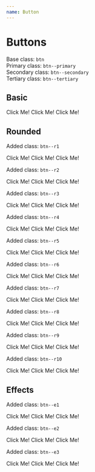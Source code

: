 ```yaml
---
name: Button
---
```



# Buttons

Base class: `btn`  
Primary class: `btn--primary`  
Secondary class: `btn--secondary`  
Tertiary class: `btn--tertiary`

## Basic

<DocumentationWrapper>
  <a class="btn m-border-xs m-radius-xt m-margin-sm u-mr-md">Click Me!</a>
  <a class="btn u-mr-md">Click Me!</a>
  <a class="btn ">Click Me!</a>
</DocumentationWrapper>

## Rounded

Added class: `btn--r1`

<DocumentationWrapper>
  <a class="btn btn--primary btn--r1 u-mr-md">Click Me!</a>
  <a class="btn btn--secondary btn--r1 u-mr-md">Click Me!</a>
  <a class="btn btn--tertiary btn--r1">Click Me!</a>
</DocumentationWrapper>

Added class: `btn--r2`

<DocumentationWrapper>
  <a class="btn btn--primary btn--r2 u-mr-md">Click Me!</a>
  <a class="btn btn--secondary btn--r2 u-mr-md">Click Me!</a>
  <a class="btn btn--tertiary btn--r2">Click Me!</a>
</DocumentationWrapper>

Added class: `btn--r3`

<DocumentationWrapper>
  <a class="btn btn--primary btn--r3 u-mr-md">Click Me!</a>
  <a class="btn btn--secondary btn--r3 u-mr-md">Click Me!</a>
  <a class="btn btn--tertiary btn--r3">Click Me!</a>
</DocumentationWrapper>

Added class: `btn--r4`

<DocumentationWrapper>
  <a class="btn btn--primary btn--r4 u-mr-md">Click Me!</a>
  <a class="btn btn--secondary btn--r4 u-mr-md">Click Me!</a>
  <a class="btn btn--tertiary btn--r4">Click Me!</a>
</DocumentationWrapper>

Added class: `btn--r5`

<DocumentationWrapper>
  <a class="btn btn--primary btn--r5 u-mr-md">Click Me!</a>
  <a class="btn btn--secondary btn--r5 u-mr-md">Click Me!</a>
  <a class="btn btn--tertiary btn--r5">Click Me!</a>
</DocumentationWrapper>

Added class: `btn--r6`

<DocumentationWrapper>
  <a class="btn btn--primary btn--r6 u-mr-md">Click Me!</a>
  <a class="btn btn--secondary btn--r6 u-mr-md">Click Me!</a>
  <a class="btn btn--tertiary btn--r6">Click Me!</a>
</DocumentationWrapper>

Added class: `btn--r7`

<DocumentationWrapper>
  <a class="btn btn--primary btn--r7 u-mr-md">Click Me!</a>
  <a class="btn btn--secondary btn--r7 u-mr-md">Click Me!</a>
  <a class="btn btn--tertiary btn--r7">Click Me!</a>
</DocumentationWrapper>

Added class: `btn--r8`

<DocumentationWrapper>
  <a class="btn btn--primary btn--r8 u-mr-md">Click Me!</a>
  <a class="btn btn--secondary btn--r8 u-mr-md">Click Me!</a>
  <a class="btn btn--tertiary btn--r8">Click Me!</a>
</DocumentationWrapper>

Added class: `btn--r9`

<DocumentationWrapper>
  <a class="btn btn--primary btn--r9 u-mr-md">Click Me!</a>
  <a class="btn btn--secondary btn--r9 u-mr-md">Click Me!</a>
  <a class="btn btn--tertiary btn--r9">Click Me!</a>
</DocumentationWrapper>

Added class: `btn--r10`

<DocumentationWrapper>
  <a class="btn btn--primary btn--r10 u-mr-md">Click Me!</a>
  <a class="btn btn--secondary btn--r10 u-mr-md">Click Me!</a>
  <a class="btn btn--tertiary btn--r10">Click Me!</a>
</DocumentationWrapper>

## Effects

Added class: `btn--e1`

<DocumentationWrapper>
  <a class="btn btn--primary btn--r1 btn--e1 u-mr-md">Click Me!</a>
  <a class="btn btn--secondary btn--r1 btn--e1 u-mr-md">Click Me!</a>
  <a class="btn btn--tertiary btn--r1 btn--e1">Click Me!</a>
</DocumentationWrapper>

Added class: `btn--e2`

<DocumentationWrapper>
  <a class="btn btn--primary btn--r1 btn--e2 u-mr-md">Click Me!</a>
  <a class="btn btn--secondary btn--r1 btn--e2 u-mr-md">Click Me!</a>
  <a class="btn btn--tertiary btn--r1 btn--e2">Click Me!</a>
</DocumentationWrapper>

Added class: `btn--e3`

<DocumentationWrapper>
  <a className="btn btn--primary btn--r1 btn--e3 u-mr-md">Click Me!</a>
  <a className="btn btn--secondary btn--r1 btn--e3 u-mr-md">Click Me!</a>
  <a className="btn btn--tertiary btn--r1 btn--e3">Click Me!</a>
</DocumentationWrapper>


